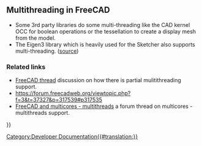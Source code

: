 <languages/>

{{VeryImportantMessage|This is a stub that needs expanding.}}

== Multithreading in FreeCAD ==

* Some 3rd party libraries do some multi-threading like the CAD kernel OCC for boolean operations or the tessellation to create a display mesh from the model. 
* The Eigen3 library which is heavily used for the Sketcher also supports multi-threading. ([https://forum.freecadweb.org/viewtopic.php?f=3&t=37327&p=317539#p317535 source])

=== Related links ===

* [https://forum.freecadweb.org/viewtopic.php?f=4&t=17501&p=173095 FreeCAD thread] discussion on how there is partial mulitithreading support.
* https://forum.freecadweb.org/viewtopic.php?f=3&t=37327&p=317539#p317535
* [https://forum.freecadweb.org/viewtopic.php?f=8&t=37398 FreeCAD and multicores - multithreads] a forum thread on multicores - multithreads support.


{{Powerdocnavi{{#translation:}}}}
[[Category:Developer Documentation{{#translation:}}]]